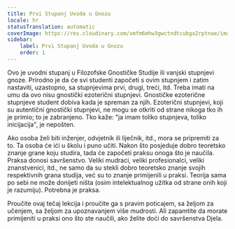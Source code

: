 ```yaml
---
title: Prvi Stupanj Uvoda u Gnozu
locale: hr
statusTranslation: automatic
coverImage: https://res.cloudinary.com/xmfm6mhw3gwctndtcubgx2rptnae/image/upload/v1741354450/small_cover_introduccion_a_la_gnosis_57a3fc8d72.webp
sidebar:
    label: Prvi Stupanj Uvoda u Gnozu
    order: 1
---
```

Ovo je uvodni stupanj u Filozofske Gnostičke Studije ili vanjski stupnjevi gnoze. Prirodno je da će svi studenti započeti s ovim stupnjem i zatim nastaviti, uzastopno, sa stupnjevima prvi, drugi, treći, itd. Treba imati na umu da ovo nisu gnostički ezoterični stupnjevi. Gnostičke ezoterične stupnjeve student dobiva kada je spreman za njih. Ezoterični stupnjevi, koji su autentični gnostički stupnjevi, ne mogu se otkriti od strane nikoga tko ih je primio; to je zabranjeno. Tko kaže: "ja imam toliko stupnjeva, toliko inicijacija", je nepošten.

Ako osoba želi biti inženjer, odvjetnik ili liječnik, itd., mora se pripremiti za to. Ta osoba će ići u školu i puno učiti. Nakon što posjeduje dobro teoretsko znanje grane koju studira, tada će započeti praksu onoga što je naučila. Praksa donosi savršenstvo. Veliki mudraci, veliki profesionalci, veliki znanstvenici, itd., ne samo da su stekli dobro teoretsko znanje svojih respektivnih grana studija, već su to znanje primijenili u praksi. Teorija sama po sebi ne može donijeti ništa (osim intelektualnog užitka od strane onih koji je razumiju). Potrebna je praksa.

Proučite ovaj tečaj lekcija i proučite ga s pravim poticajem, sa željom za učenjem, sa željom za upoznavanjem više mudrosti. Ali zapamtite da morate primijeniti u praksi ono što ste naučili, ako želite doći do savršenstva Djela.
